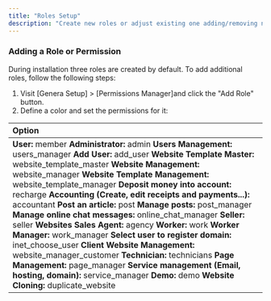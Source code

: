 ```yaml
---
title: "Roles Setup"
description: "Create new roles or adjust existing one adding/removing new permissions."
---
```


### **Adding a Role or Permission**

During installation three roles are created by default. To add additional roles, follow the following steps:

1. Visit [Genera Setup] \> [Permissions Manager]and click the "Add Role" button. 
2. Define a color and set the permissions for it:

| **Option**                                                                                                                                                                                                                                                                                                                                                                                                                                                                                                                                                                                                                                                                                                                                                                                                                                                                                                          |
| :------------------------------------------------------------------------------------------------------------------------------------------------------------------------------------------------------------------------------------------------------------------------------------------------------------------------------------------------------------------------------------------------------------------------------------------------------------------------------------------------------------------------------------------------------------------------------------------------------------------------------------------------------------------------------------------------------------------------------------------------------------------------------------------------------------------------------------------------------------------------------------------------------------------ |
| **User:** member  **Administrator:** admin  **Users Management:** users_manager  **Add User:** add_user  **Website Template Master:** website_template_master  **Website Management:** website_manager  **Website Template Management:** website_template_manager  **Deposit money into account:** recharge  **Accounting (Create, edit receipts and payments...):** accountant  **Post an article:** post  **Manage posts:** post_manager  **Manage online chat messages:** online_chat_manager  **Seller:** seller  **Websites Sales Agent:** agency  **Worker:** work  **Worker Manager:** work_manager  **Select user to register domain:** inet_choose_user  **Client Website Management:** website_manager_customer  **Technician:** technicians  **Page Management:** page_manager  **Service management (Email, hosting, domain):** service_manager  **Demo:** demo  **Website Cloning:** duplicate_website |